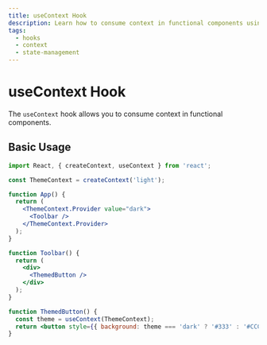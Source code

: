 ```yaml
---
title: useContext Hook
description: Learn how to consume context in functional components using the useContext hook.
tags:
  - hooks
  - context
  - state-management
---
```


# useContext Hook

The `useContext` hook allows you to consume context in functional components.

## Basic Usage

```jsx
import React, { createContext, useContext } from 'react';

const ThemeContext = createContext('light');

function App() {
  return (
    <ThemeContext.Provider value="dark">
      <Toolbar />
    </ThemeContext.Provider>
  );
}

function Toolbar() {
  return (
    <div>
      <ThemedButton />
    </div>
  );
}

function ThemedButton() {
  const theme = useContext(ThemeContext);
  return <button style={{ background: theme === 'dark' ? '#333' : '#CCC' }}>Themed Button</button>;
}